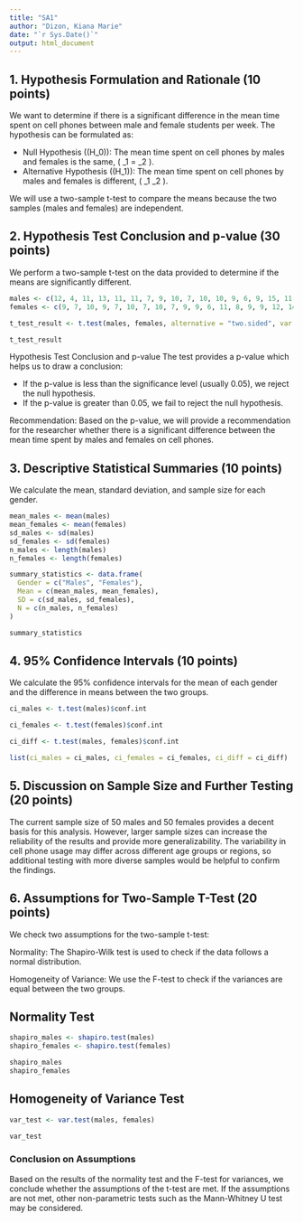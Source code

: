 ---
title: "SA1"
author: "Dizon, Kiana Marie"
date: "`r Sys.Date()`"
output: html_document
---

## 1. Hypothesis Formulation and Rationale (10 points)

We want to determine if there is a significant difference in the mean time spent on cell phones between male and female students per week. The hypothesis can be formulated as:

- Null Hypothesis (\(H_0\)): The mean time spent on cell phones by males and females is the same, \( \mu_1 = \mu_2 \).
- Alternative Hypothesis (\(H_1\)): The mean time spent on cell phones by males and females is different, \( \mu_1 \neq \mu_2 \).

We will use a two-sample t-test to compare the means because the two samples (males and females) are independent.

## 2. Hypothesis Test Conclusion and p-value (30 points)

We perform a two-sample t-test on the data provided to determine if the means are significantly different.


```{r 1 & 2}
males <- c(12, 4, 11, 13, 11, 11, 7, 9, 10, 7, 10, 10, 9, 6, 9, 15, 11, 12, 7, 8, 10, 11, 12, 7, 8, 9, 8, 11, 9, 11, 10, 9, 9, 7, 7, 8, 11, 12, 8, 8, 12, 8, 11, 10, 10, 10, 8, 10, 13, 13)
females <- c(9, 7, 10, 9, 7, 10, 7, 10, 7, 9, 9, 6, 11, 8, 9, 9, 12, 14, 12, 12, 8, 12, 9, 10, 11, 7, 9, 8, 11, 9, 12, 13, 8, 13, 8, 10, 11, 9, 11, 7, 9, 11, 8, 9, 11, 9, 12, 11, 8, 11)

t_test_result <- t.test(males, females, alternative = "two.sided", var.equal = FALSE)

t_test_result

```
Hypothesis Test Conclusion and p-value
The test provides a p-value which helps us to draw a conclusion:

- If the p-value is less than the significance level (usually 0.05), we reject the null hypothesis.
- If the p-value is greater than 0.05, we fail to reject the null hypothesis.

Recommendation:
Based on the p-value, we will provide a recommendation for the researcher whether there is a significant difference between the mean time spent by males and females on cell phones.

## 3. Descriptive Statistical Summaries (10 points)
We calculate the mean, standard deviation, and sample size for each gender.

```{r 3}
mean_males <- mean(males)
mean_females <- mean(females)
sd_males <- sd(males)
sd_females <- sd(females)
n_males <- length(males)
n_females <- length(females)

summary_statistics <- data.frame(
  Gender = c("Males", "Females"),
  Mean = c(mean_males, mean_females),
  SD = c(sd_males, sd_females),
  N = c(n_males, n_females)
)

summary_statistics

```

## 4. 95% Confidence Intervals (10 points)
We calculate the 95% confidence intervals for the mean of each gender and the difference in means between the two groups.
```{r 4}
ci_males <- t.test(males)$conf.int

ci_females <- t.test(females)$conf.int

ci_diff <- t.test(males, females)$conf.int

list(ci_males = ci_males, ci_females = ci_females, ci_diff = ci_diff)

```

## 5. Discussion on Sample Size and Further Testing (20 points)
The current sample size of 50 males and 50 females provides a decent basis for this analysis. However, larger sample sizes can increase the reliability of the results and provide more generalizability. The variability in cell phone usage may differ across different age groups or regions, so additional testing with more diverse samples would be helpful to confirm the findings.

## 6. Assumptions for Two-Sample T-Test (20 points)
We check two assumptions for the two-sample t-test:

Normality: The Shapiro-Wilk test is used to check if the data follows a normal distribution.

Homogeneity of Variance: We use the F-test to check if the variances are equal between the two groups.

## Normality Test
```{r Normality test}
shapiro_males <- shapiro.test(males)
shapiro_females <- shapiro.test(females)

shapiro_males
shapiro_females

```
## Homogeneity of Variance Test

```{r Homogeneity of Variance Test}
var_test <- var.test(males, females)

var_test

```
### Conclusion on Assumptions
Based on the results of the normality test and the F-test for variances, we conclude whether the assumptions of the t-test are met. If the assumptions are not met, other non-parametric tests such as the Mann-Whitney U test may be considered.


